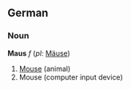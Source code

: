 ==German==

===Noun===
'''Maus''' ''f'' (''pl:'' [[Mäuse]])

# [[Mouse]] (animal)
# Mouse (computer input device)